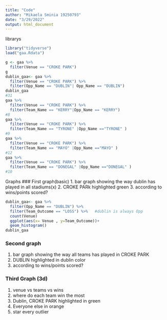 ```yaml
---
title: "Code"
author: "Mikaela Sminia 19250793"
date: "3/29/2022"
output: html_document
---
```

librarys
```r
library("tidyverse")
load("gaa.Rdata")
```


```r

g <- gaa %>% 
  filter(Venue == "CROKE PARK")
g
dublin_gaa<- gaa %>% 
  filter(Venue == "CROKE PARK") %>% 
  filter(Opp_Name == "DUBLIN"| Opp_Name == "DUBLIN")
dublin_gaa
#31
gaa %>% 
  filter(Venue == "CROKE PARK") %>% 
  filter(Team_Name == "KERRY"|Opp_Name == "KERRY")
#8
gaa %>% 
  filter(Venue == "CROKE PARK") %>% 
  filter(Team_Name == "TYRONE" |Opp_Name =="TYRONE" )
#9
gaa %>% 
  filter(Venue == "CROKE PARK") %>% 
  filter(Team_Name == "MAYO" |Opp_Name =="MAYO" )
#12
gaa %>% 
  filter(Venue == "CROKE PARK") %>% 
  filter(Team_Name == "DONEGAL" |Opp_Name =="DONEGAL" )
#10
```

Graphs
### First graph(basic)
1. bar graph showing the way dublin has played in all stadiums(x)
2. CROKE PARk highlighted green
3. according to wins/points scored?
```r
dublin_gaa<- gaa %>% 
  filter(Opp_Name == "DUBLIN") %>% 
  filter(Team_Outcome == "LOSS") %>%   #dublin is always Opp
  count(Venue)
  ggplot(aes(x= Venue , y=Team_Outcome))+
  geom_histogram()
dublin_gaa


```

### Second graph
1. bar graph showing the way all teams has played in CROKE PARK
2. DUBLIN highlighted in dublin color
3. according to wins/points scored?

### Third Graph (3d)
1. venue vs teams vs wins
2. where do each team win the most
3. Dublin, CROKE PARK highlighted in green
4. Everyone else in orange
5. star every outlier
